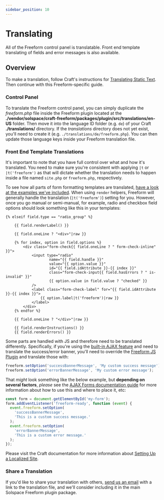 ```yaml
---
sidebar_position: 10
---
```


# Translating

All of the Freeform control panel is translatable. Front end template translating of fields and error messages is also available.

## Overview

To make a translation, follow Craft's instructions for [Translating Static Text](https://craftcms.com/docs/5.x/system/sites.html#static-message-translations). Then continue with this Freeform-specific guide.

### Control Panel

To translate the Freeform control panel, you can simply duplicate the _freeform.php_ file inside the Freeform plugin located at the **./vendor/solspace/craft-freeform/packages/plugin/src/translations/en-US** folder. Then move it into the language ID folder (e.g. `de`) of your Craft **./translations/** directory. If the _translations_ directory does not yet exist, you'll need to create it (e.g. `./translations/de/freeform.php`). You can then update those language keys inside your Freeform translation file.

### Front End Template Translations

It's important to note that you have full control over what and how it's translated. You need to make sure you're consistent with applying `|t` or `|t('freeform')` as that will dictate whether the translation needs to happen inside a file named `site.php` or `freeform.php`, respectively.

To see how all parts of form formatting templates are translated, [have a look at the examples we've included](../templates/formatting/index.mdx). When using `render` helpers, Freeform will generally handle the translation (`|t('freeform')`) setting for you. However, once you go manual or semi-manual, for example, radio and checkbox field options should look something like this in your templates:

```twig {18} showLineNumbers
{% elseif field.type == "radio_group" %}

    {{ field.renderLabel() }}

    {{ field.oneLine ? "<div>"|raw }}

    {% for index, option in field.options %}
        <div class="form-check{{ field.oneLine ? " form-check-inline" }}">
            <input type="radio"
                    name="{{ field.handle }}"
                    value="{{ option.value }}"
                    id="{{ field.idAttribute }}-{{ index }}"
                    class="form-check-input{{ field.hasErrors ? " is-invalid" }}"
                    {{ option.value in field.value ? "checked" }}
            />
            <label class="form-check-label" for="{{ field.idAttribute }}-{{ index }}">
                {{ option.label|t('freeform')|raw }}
            </label>
        </div>
    {% endfor %}

    {{ field.oneLine ? "</div>"|raw }}

    {{ field.renderInstructions() }}
    {{ field.renderErrors() }}
```

Some parts are handled with JS and therefore need to be translated differently. Specifically, if you're using the [built-in AJAX feature](../guides/templating/ajax-forms.mdx) and need to translate the success/error banner, you'll need to override the [Freeform JS Plugin](../developer/js-plugin.mdx) and translate those with:

```js showLineNumbers
freeform.setOption('successBannerMessage', 'My custom success message');
freeform.setOption('errorBannerMessage', 'My custom error message');
```

That _might_ look something like the below example, but **depending on several factors**, _please_ see the [AJAX Forms documentation guide](../guides/templating/ajax-forms.mdx) for more information about how to use this and where to place it, etc:

```js {3-4} showLineNumbers
const form = document.getElementById('my-form');
form.addEventListener('freeform-ready', function (event) {
  event.freeform.setOption(
    'successBannerMessage',
    'This is a custom success message.'
  );
  event.freeform.setOption(
    'errorBannerMessage',
    'This is a custom error message.'
  );
});
```

Please visit the Craft documentation for more information about [Setting Up a Localized Site](https://craftcms.com/docs/5.x/system/sites.html).

### Share a Translation

If you'd like to share your translation with others, [send us an email](/support/) with a link to the translation file, and we'll consider including it in the main Solspace Freeform plugin package.
